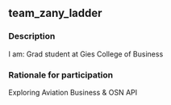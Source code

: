 ## team_zany_ladder

### Description
I am: Grad student at Gies College of Business

### Rationale for participation
Exploring Aviation Business & OSN API

